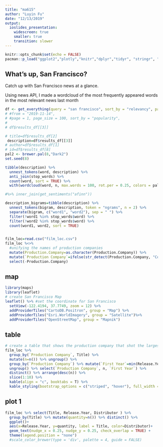 ```yaml
---
title: "ma615"
author: "Luyin Fu"
date: "12/13/2019"
output:
  ioslides_presentation:
    widescreen: true
    smaller: true
    transition: slower
---
```


```r
knitr::opts_chunk$set(echo = FALSE)
pacman::p_load("ggplot2","plotly","knitr","dplyr","tidyr", "stringr", "tinytex","magrittr","kableExtra", "newsanchor", "tidytext", "wordcloud", "RColorBrewer")

```




## What's up, San Francisco?
<div class="blue2">Catch up with San Francisco news at a glance.</div>

Using news API, I made a wordcloud of the most frequently appeared words in the most relevant news last month

```r
df <- get_everything(query = "san francisco", sort_by = "relevancy", page = 1, page_size = 100, from = "2019-11-14", api_key ="6572647b5bd941efa75620ffe1bfeca0")
# #from = "2019-11-14",
# #page = 1, page_size = 100, sort_by = "popularity",
# 
# df$results_df[[3]]

# title=df$results_df[2]
 description=df$results_df[[3]]
# author=df$results_df[1]
# id=df$results_df[8]
pal2 <- brewer.pal(8,"Dark2")
set.seed(8)

tibble(description) %>% 
  unnest_tokens(word, description) %>%
  anti_join(stop_words) %>%
  count(word, sort = TRUE) %>%
  with(wordcloud(word, n, max.words = 100, rot.per = 0.25, colors = pal2, random.order=FALSE, vfont=c("serif","plain"))) 
```


```r
#%>% inner_join(get_sentiments("afinn"))

description_bigrams=tibble(description) %>%
  unnest_tokens(bigram, description, token = "ngrams", n = 2) %>%
  separate(bigram, c("word1", "word2"), sep = " ") %>%
  filter(!word1 %in% stop_words$word) %>%
  filter(!word2 %in% stop_words$word) %>%
  count(word1, word2, sort = TRUE)
  


```



```r
film_loc=read.csv("film_loc.csv")
film_loc %<>% 
  #unifying the names of production companies
  mutate(Production.Company=as.character(Production.Company)) %>%
  mutate(`Production Company`=ifelse(str_detect(Production.Company, "Columbia Pictures"), "Columbia Pictures Corp.", ifelse(str_detect(Production.Company, "Metro-Goldwyn"), "Metro-Goldwyn Mayor", ifelse(str_detect(Production.Company, "Orion Pictures"), "Orion Pictures Corp.", ifelse(str_detect(Production.Company, "PYM Particles"), "PYM Particles Production, LCC", ifelse(str_detect(Production.Company, "Twentieth Century Fox"), "Twentieth Century Fox Film Coorp.", ifelse(str_detect(Production.Company, "Warner Bro"), "Warner Bros. Pictures", Production.Company))))))) %>%
  select(-Production.Company)
```


## map

```r
library(maps)
library(leaflet)
# create San Francisco Map
leaflet() %>% #set the coordinate for San Francisco
  setView(-122.4194, 37.7749, zoom = 12) %>% 
  addProviderTiles("CartoDB.Positron", group = "Map") %>%
  addProviderTiles("Esri.WorldImagery", group = "Satellite")%>% 
  addProviderTiles("OpenStreetMap", group = "Mapnik")
```

## table
```r
# create a table that shows the production company that shot the largest nbumber of films in San Francisco
film_loc %>% 
  group_by(`Production Company`, Title) %>%
  mutate(n=n()) %>% ungroup() %>%
  group_by(`Production Company`) %>% mutate(`First Year`=min(Release.Year)) %>%
  ungroup() %>% select(`Production Company`, n, `First Year`) %>% 
  distinct() %>% arrange(desc(n)) %>%
  slice(1:10) %>%
  kable(align = "c", booktabs = T) %>%
  kable_styling(bootstrap_options = c("striped", "hover"), full_width = F, position = "center") 

```

## plot 1

```r
film_loc %>% select(Title, Release.Year, Distributor ) %>% 
  group_by(Title) %>% mutate(quantity=n()) %>% distinct() %>%
  ggplot()+
  aes(x=Release.Year, y=quantity, label = Title, color=Distributor)+
  geom_text(nudge_x = 0.25, nudge_y = 0.25, check_overlap = TRUE) + 
  theme(legend.position = "none")
  #scale_color_brewer(type = 'div', palette = 4, guide = FALSE) 

```

